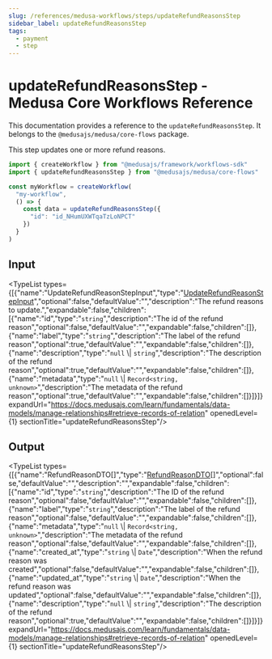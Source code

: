 ```yaml
---
slug: /references/medusa-workflows/steps/updateRefundReasonsStep
sidebar_label: updateRefundReasonsStep
tags:
  - payment
  - step
---
```



# updateRefundReasonsStep - Medusa Core Workflows Reference

This documentation provides a reference to the `updateRefundReasonsStep`. It belongs to the `@medusajs/medusa/core-flows` package.

This step updates one or more refund reasons.

```ts title="src/workflows/my-workflow.ts"
import { createWorkflow } from "@medusajs/framework/workflows-sdk"
import { updateRefundReasonsStep } from "@medusajs/medusa/core-flows"

const myWorkflow = createWorkflow(
  "my-workflow",
  () => {
    const data = updateRefundReasonsStep({
      "id": "id_NHumUXWTqaTzLoNPCT"
    })
  }
)
```
  

## Input

<TypeList types={[{"name":"UpdateRefundReasonStepInput","type":"[UpdateRefundReasonStepInput](../../../../types/core_flows.UpdateRefundReasonStepInput/page.mdx)","optional":false,"defaultValue":"","description":"The refund reasons to update.","expandable":false,"children":[{"name":"id","type":"`string`","description":"The id of the refund reason","optional":false,"defaultValue":"","expandable":false,"children":[]},{"name":"label","type":"`string`","description":"The label of the refund reason","optional":true,"defaultValue":"","expandable":false,"children":[]},{"name":"description","type":"`null` \\| `string`","description":"The description of the refund reason","optional":true,"defaultValue":"","expandable":false,"children":[]},{"name":"metadata","type":"`null` \\| `Record<string, unknown>`","description":"The metadata of the refund reason","optional":true,"defaultValue":"","expandable":false,"children":[]}]}]} expandUrl="https://docs.medusajs.com/learn/fundamentals/data-models/manage-relationships#retrieve-records-of-relation" openedLevel={1} sectionTitle="updateRefundReasonsStep"/>

## Output

<TypeList types={[{"name":"RefundReasonDTO[]","type":"[RefundReasonDTO](../../../../../payment/interfaces/payment.RefundReasonDTO/page.mdx)[]","optional":false,"defaultValue":"","description":"","expandable":false,"children":[{"name":"id","type":"`string`","description":"The ID of the refund reason","optional":false,"defaultValue":"","expandable":false,"children":[]},{"name":"label","type":"`string`","description":"The label of the refund reason","optional":false,"defaultValue":"","expandable":false,"children":[]},{"name":"metadata","type":"`null` \\| `Record<string, unknown>`","description":"The metadata of the refund reason","optional":false,"defaultValue":"","expandable":false,"children":[]},{"name":"created_at","type":"`string` \\| `Date`","description":"When the refund reason was created","optional":false,"defaultValue":"","expandable":false,"children":[]},{"name":"updated_at","type":"`string` \\| `Date`","description":"When the refund reason was updated","optional":false,"defaultValue":"","expandable":false,"children":[]},{"name":"description","type":"`null` \\| `string`","description":"The description of the refund reason","optional":true,"defaultValue":"","expandable":false,"children":[]}]}]} expandUrl="https://docs.medusajs.com/learn/fundamentals/data-models/manage-relationships#retrieve-records-of-relation" openedLevel={1} sectionTitle="updateRefundReasonsStep"/>
